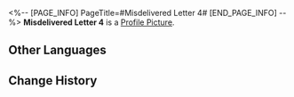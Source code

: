 <%-- [PAGE_INFO]
PageTitle=#Misdelivered Letter 4#
[END_PAGE_INFO] --%>
{{Item Infobox
|id          = 140081
|image       = Item Misdelivered Letter 4.png
|type        = Mission Item
|invCategory = Missions
|rarity      = 3
|effect      = 
|description = An envelope found in Belobog.<br />The envelope reads: The trash I wrote should never see the light of day. That's fine, it can rot forever in the bottom of the dark mailbox.<br />Maybe someone in the Overworld can help you with this unsent letter.
}}
'''Misdelivered Letter 4''' is a [[Profile Picture]].

==Other Languages==
{{Other Languages
|en   = Misdelivered Letter 4
|zhs  = 未妥投的信封•四
|zht  = 未投遞的信封•四
|ja   = 届かなかった手紙 4
|ko   = 전해지지 못한 편지•4
|es   = Carta sin entregar (IV)
|fr   = Lettre non livrée 4
|ru   = Недоставленное письмо IV
|th   = จดหมายที่ไม่ได้ส่ง 4
|vi   = Bức Thư Chưa Gửi - 4
|de   = Nicht zugestellter Brief 4
|id   = Surat yang Tidak Terkirim 4
|pt   = Carta Não Entregue 4
}}

==Change History==
{{Change History|1.0}}